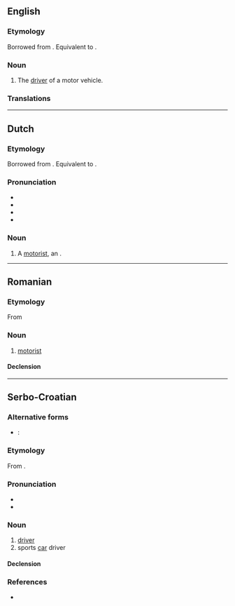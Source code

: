 ==English==

===Etymology===
Borrowed from {{bor|nl|fr|automobiliste}}. Equivalent to {{suffix|en|automobile|ist}}.

===Noun===
{{en-noun}}

# The [[driver]] of a motor vehicle.

===Translations===
{{trans-see|driver}}

----

==Dutch==

===Etymology===
Borrowed from {{bor|nl|fr|automobiliste}}. Equivalent to {{suf|nl|automobiel|ist}}.

===Pronunciation===
* {{IPA|nl|/ˌɑu̯.toː.moː.biˈlɪst/|/ˌoː.toː.moː.biˈlɪst/}}
* {{audio|nl|Nl-automobilist.ogg|Audio}}
* {{hyphenation|nl|au|to|mo|bi|list}}
* {{rhymes|nl|ɪst}}

===Noun===
{{nl-noun|m|-en|automobilistje}}

# A [[motorist]], an {{l|en|automobilist}}.

----

==Romanian==

===Etymology===
From {{bor|ro|fr|automobiliste}}

===Noun===
{{ro-noun|m|automobiliști}}

# [[motorist]]

====Declension====
{{ro-noun-m|pl=automobiliști}}

----

==Serbo-Croatian==

===Alternative forms===
* {{qualifier|Bosnia, Serbia}}: {{l|sh|automobìlista}}

===Etymology===
From {{m|sh|automòbīl}}.

===Pronunciation===
* {{IPA|sh|/automobǐlist/}}
* {{hyphenation|sh|a|u|to|mo|bi|list}}

===Noun===
{{sh-noun|g=m|head=automobìlist}}

# [[driver]]
# sports [[car]] driver

====Declension====
{{sh-decl-noun
|automobilist|automobilisti
|automobilista|automobilista
|automobilistu|automobilistima
|automobilista|automobiliste
|automobiliste|automobilisti
|automobilistu|automobilistima
|automobilistom|automobilistima
}}

===References===
* {{R:sh:HJP|e1xvXA%3D%3D}}